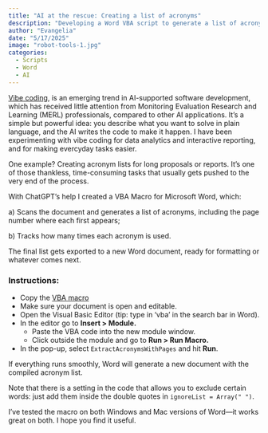 ```yaml
---
title: "AI at the rescue: Creating a list of acronyms"
description: "Developing a Word VBA script to generate a list of acronyms "
author: "Evangelia"
date: "5/17/2025"
image: "robot-tools-1.jpg"
categories:
  - Scripts
  - Word
  - AI
---
```


[Vibe coding](https://en.wikipedia.org/wiki/Vibe_coding), is an emerging trend in AI-supported software development, which has received little attention from Monitoring Evaluation Research and Learning (MERL) professionals, compared to other AI applications.
It’s a simple but powerful idea: you describe what you want to solve in plain language, and the AI writes the code to make it happen.
I have been experimenting with vibe coding for data analytics and interactive reporting, and for making evercyday tasks easier.

One example?
Creating acronym lists for long proposals or reports.
It’s one of those thankless, time-consuming tasks that usually gets pushed to the very end of the process.

With ChatGPT’s help I created a VBA Macro for Microsoft Word, which:

a\) Scans the document and generates a list of acronyms, including the page number where each first appears;

b\) Tracks how many times each acronym is used.

The final list gets exported to a new Word document, ready for formatting or whatever comes next.

### Instructions:

-   Copy the <a href="../assets/Code-VBA-Acronyms.txt" target="_blank"> VBA macro </a>
-   Make sure your document is open and editable.
-   Open the Visual Basic Editor (tip: type in ‘vba’ in the search bar in Word).
-   In the editor go to **Insert \> Module.**
    -   Paste the VBA code into the new module window.
    -   Click outside the module and go to **Run \> Run Macro.**
-   In the pop-up, select `ExtractAcronymsWithPages` and hit **Run**.

If everything runs smoothly, Word will generate a new document with the compiled acronym list.

Note that there is a setting in the code that allows you to exclude certain words: just add them inside the double quotes in `ignoreList = Array(" ")`.

I've tested the macro on both Windows and Mac versions of Word—it works great on both.
I hope you find it useful.
